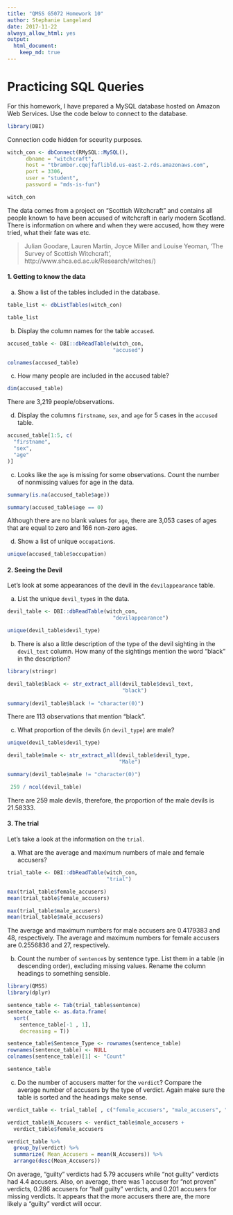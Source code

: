 ```yaml
---
title: "QMSS G5072 Homework 10"
author: Stephanie Langeland 
date: 2017-11-22
always_allow_html: yes
output: 
  html_document:
    keep_md: true
---
```


Practicing SQL Queries
============================

For this homework, I have prepared a MySQL database hosted on Amazon Web 
Services. Use the code below to connect to the database.

```r
library(DBI)
```

Connection code hidden for sceurity purposes.

```r
witch_con <- dbConnect(RMySQL::MySQL(),
      dbname = "witchcraft",
      host = "tbrambor.cqejfaflibld.us-east-2.rds.amazonaws.com",
      port = 3306,
      user = "student",
      password = "mds-is-fun")

witch_con
```

The data comes from a project on "Scottish Witchcraft" and contains all people 
known to have been accused of witchcraft in early modern Scotland. There is 
information on where and when they were accused, how they were tried, what their 
fate was etc.

>Julian Goodare, Lauren Martin, Joyce Miller and Louise Yeoman, ‘The Survey of Scottish Witchcraft’, http://www.shca.ed.ac.uk/Research/witches/) 

#### 1. Getting to know the data

a) Show a list of the tables included in the database. 

```r
table_list <- dbListTables(witch_con)

table_list
```

b) Display the column names for the table `accused`.  

```r
accused_table <- DBI::dbReadTable(witch_con, 
                                  "accused")

colnames(accused_table)
```

c) How many people are included in the accused table?  

```r
dim(accused_table)
```

There are 3,219 people/observations.

d) Display the columns `firstname`, `sex`, and `age` for 5 cases in the `accused` table.  

```r
accused_table[1:5, c(
  "firstname",
  "sex",
  "age"
)]
```

c) Looks like the `age` is missing for some observations. Count the number of 
nonmissing values for age in the data.  

```r
summary(is.na(accused_table$age))

summary(accused_table$age == 0)
```

Although there are no blank values for `age`, there are 3,053 cases of ages that
are equal to zero and 166 non-zero ages. 

d) Show a list of unique `occupation`s.

```r
unique(accused_table$occupation)
```

#### 2. Seeing the Devil

Let's look at some appearances of the devil in the `devilappearance` table.

a) List the unique `devil_type`s in the data.  

```r
devil_table <- DBI::dbReadTable(witch_con, 
                                  "devilappearance")

unique(devil_table$devil_type)
```

b) There is also a little description of the type of the devil sighting in the 
`devil_text` column. How many of the sightings mention the word "black" in the 
description?

```r
library(stringr)

devil_table$black <- str_extract_all(devil_table$devil_text,
                                     "black")
  
summary(devil_table$black != "character(0)")
```

There are 113 observations that mention "black".

c) What proportion of the devils (in `devil_type`) are male? 

```r
unique(devil_table$devil_type)

devil_table$male <- str_extract_all(devil_table$devil_type,
                                    "Male")

summary(devil_table$male != "character(0)")

 259 / ncol(devil_table) 
```

There are 259 male devils, therefore, the proportion of the male devils is 21.58333.

#### 3. The trial

Let's take a look at the information on the `trial`.

a) What are the average and maximum numbers of male and female accusers?

```r
trial_table <- DBI::dbReadTable(witch_con,
                                "trial")

max(trial_table$female_accusers)
mean(trial_table$female_accusers)

max(trial_table$male_accusers)
mean(trial_table$male_accusers)
```

The average and maximum numbers for male accusers are 0.4179383 and 48, respectively.
The average and maximum numbers for female accusers are 0.2556836 and 27, respectively. 

b) Count the number of `sentence`s by sentence type. List them in a table (in 
descending order), excluding missing values. Rename the column headings to something 
sensible.  

```r
library(QMSS)
library(dplyr)

sentence_table <- Tab(trial_table$sentence)
sentence_table <- as.data.frame(
  sort(
    sentence_table[-1 , 1],
    decreasing = T))

sentence_table$Sentence_Type <- rownames(sentence_table)
rownames(sentence_table) <- NULL
colnames(sentence_table)[1] <- "Count"

sentence_table 
```

c) Do the number of accusers matter for the `verdict`? Compare the average number 
of accusers by the type of verdict. Again make sure the table is sorted and the 
headings make sense. 

```r
verdict_table <- trial_table[ , c("female_accusers", "male_accusers", "verdict")]

verdict_table$N_Accusers <- verdict_table$male_accusers + 
  verdict_table$female_accusers

verdict_table %>%
  group_by(verdict) %>%
  summarize( Mean_Accusers = mean(N_Accusers)) %>%
  arrange(desc(Mean_Accusers))
```

On average, "guilty" verdicts had 5.79 accusers while "not guilty" verdicts had
4.4 accusers.  Also, on average, there was 1 accuser for "not proven" verdicts,
0.286 accusers for "half guilty" verdicts, and 0.201 accusers for missing
verdicts.  It appears that the more accusers there are, the more likely 
a "guilty" verdict will occur. 

